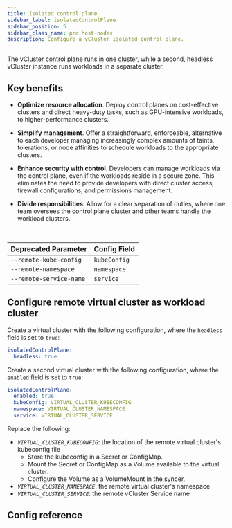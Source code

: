 ```yaml
---
title: Isolated control plane
sidebar_label: isolatedControlPlane
sidebar_position: 5
sidebar_class_name: pro host-nodes
description: Configure a vCluster isolated control plane.
---
```



<TenancySupport hostNodes="true" />

<ProAdmonition/>

The vCluster control plane runs in one cluster, while a second, headless vCluster instance runs workloads in a separate cluster.

## Key benefits

- **Optimize resource allocation**. Deploy control planes on cost-effective clusters and direct heavy-duty tasks, such as GPU-intensive workloads, to higher-performance clusters.

- **Simplify management**. Offer a straightforward, enforceable, alternative
to each developer managing increasingly complex amounts of taints, tolerations, or node affinities to schedule workloads to the appropriate clusters.

- **Enhance security with control**. Developers can manage workloads via the control plane, even if the workloads reside in a secure zone. This eliminates the need to provide developers with direct cluster access, firewall configurations, and permissions management.

- **Divide responsibilities**. Allow for a clear separation of duties, where one
team oversees the control plane cluster and other teams handle the workload clusters.

<br/>

| Deprecated Parameter             | Config Field       |
| -------------------------------- | ------------------ |
| `--remote-kube-config`           | `kubeConfig`       |
| `--remote-namespace`             | `namespace`        |
| `--remote-service-name`          | `service`          |

## Configure remote virtual cluster as workload cluster

Create a virtual cluster with the following configuration, where the `headless` field is set to `true`:

```yaml
isolatedControlPlane:
  headless: true
```

Create a second virtual cluster with the following configuration, where the `enabled` field is set to `true`:

```yaml
isolatedControlPlane:
  enabled: true
  kubeConfig: VIRTUAL_CLUSTER_KUBECONFIG
  namespace: VIRTUAL_CLUSTER_NAMESPACE
  service: VIRTUAL_CLUSTER_SERVICE
```

Replace the following:

- _`VIRTUAL_CLUSTER_KUBECONFIG`_: the location of the remote virtual cluster's kubeconfig file
  - Store the kubeconfig in a Secret or ConfigMap.
  - Mount the Secret or ConfigMap as a Volume available to the virtual cluster.
  - Configure the Volume as a VolumeMount in the syncer.
- _`VIRTUAL_CLUSTER_NAMESPACE`_: the remote virtual cluster's namespace
- _`VIRTUAL_CLUSTER_SERVICE`_: the remote vCluster Service name

## Config reference

<ExperimentalIsolatedControlPlane/>
